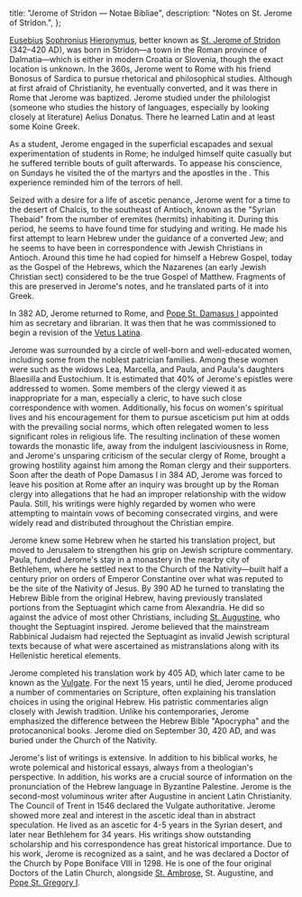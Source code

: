   title: "Jerome of Stridon — Notae Bibliae",
  description: "Notes on St. Jerome of Stridon.",
};

<Initial text="Jerome of Stridon"/>

[Eusebius](/glossary/names#eusebius) [Sophronius](/glossary/names#sophronius) [Hieronymus](/glossary/names#jerome), better known as [St. Jerome of Stridon](/glossary/names#jerome) (342–420 AD), was born in Stridon—a town in the Roman province of Dalmatia—which is either in modern Croatia or Slovenia, though the exact location is unknown. In the 360s, Jerome went to Rome with his friend Bonosus of Sardica to pursue rhetorical and philosophical studies. Although at first afraid of Christianity, he eventually converted, and it was there in Rome that Jerome was baptized. Jerome studied under the philologist (someone who studies the history of languages, especially by looking closely at literature) Aelius Donatus. There he learned Latin and at least some Koine Greek.

As a student, Jerome engaged in the superficial escapades and sexual experimentation of students in Rome; he indulged himself quite casually but he suffered terrible bouts of guilt afterwards. To appease his conscience, on Sundays he visited the <Definition lang="latin" anchor="sepulcrum" text="sepulchres" /> of the martyrs and the apostles in the <Definition lang="latin" anchor="catacumbae" text="catacombs" />. This experience reminded him of the terrors of hell.

Seized with a desire for a life of ascetic penance, Jerome went for a time to the desert of Chalcis, to the southeast of Antioch, known as the "Syrian Thebaid" from the number of eremites (hermits) inhabiting it. During this period, he seems to have found time for studying and writing. He made his first attempt to learn Hebrew under the guidance of a converted Jew; and he seems to have been in correspondence with Jewish Christians in Antioch. Around this time he had copied for himself a Hebrew Gospel, today as the Gospel of the Hebrews, which the Nazarenes (an early Jewish Christian sect) considered to be the true Gospel of Matthew. Fragments of this are preserved in Jerome's notes, and he translated parts of it into Greek.

In 382 AD, Jerome returned to Rome, and [Pope St. Damasus I](/people/saints/latin-fathers/damasus-of-rome) appointed him as secretary and librarian. It was then that he was commissioned to begin a revision of the [Vetus Latina](/bible/translations/vetus-latina).

Jerome was surrounded by a circle of well-born and well-educated women, including some from the noblest patrician families. Among these women were such as the widows Lea, Marcella, and Paula, and Paula's daughters Blaesilla and Eustochium. It is estimated that 40% of Jerome's epistles were addressed to women. Some members of the clergy viewed it as inappropriate for a man, especially a cleric, to have such close correspondence with women. Additionally, his focus on women's spiritual lives and his encouragement for them to pursue asceticism put him at odds with the prevailing social norms, which often relegated women to less significant roles in religious life. The resulting inclination of these women towards the monastic life, away from the indulgent lasciviousness in Rome, and Jerome's unsparing criticism of the secular clergy of Rome, brought a growing hostility against him among the Roman clergy and their supporters. Soon after the death of Pope Damasus I in 384 AD, Jerome was forced to leave his position at Rome after an inquiry was brought up by the Roman clergy into allegations that he had an improper relationship with the widow Paula. Still, his writings were highly regarded by women who were attempting to maintain vows of becoming consecrated virgins, and were widely read and distributed throughout the Christian empire.

Jerome knew some Hebrew when he started his translation project, but moved to Jerusalem to strengthen his grip on Jewish scripture commentary. Paula, funded Jerome's stay in a monastery in the nearby city of Bethlehem, where he settled next to the Church of the Nativity—built half a century prior on orders of Emperor Constantine over what was reputed to be the site of the Nativity of Jesus. By 390 AD he turned to translating the Hebrew Bible from the original Hebrew, having previously translated portions from the Septuagint which came from Alexandria. He did so against the advice of most other Christians, including [St. Augustine](/people/saints/latin-fathers/augustine-of-hippo), who thought the Septuagint inspired. Jerome believed that the mainstream Rabbinical Judaism had rejected the Septuagint as invalid Jewish scriptural texts because of what were ascertained as mistranslations along with its Hellenistic heretical elements.

Jerome completed his translation work by 405 AD, which later came to be known as the [Vulgate](/bible/translations/vulgate). For the next 15 years, until he died, Jerome produced a number of commentaries on Scripture, often explaining his translation choices in using the original Hebrew. His patristic commentaries align closely with Jewish tradition. Unlike his contemporaries, Jerome emphasized the difference between the Hebrew Bible "Apocrypha" and the protocanonical books. Jerome died on September 30, 420 AD, and was buried under the Church of the Nativity.

Jerome's list of writings is extensive. In addition to his biblical works, he wrote polemical and historical essays, always from a theologian's perspective. In addition, his works are a crucial source of information on the pronunciation of the Hebrew language in Byzantine Palestine. Jerome is the second-most voluminous writer after Augustine in ancient Latin Christianity. The Council of Trent in 1546 declared the Vulgate authoritative. Jerome showed more zeal and interest in the ascetic ideal than in abstract speculation. He lived as an ascetic for 4-5 years in the Syrian desert, and later near Bethlehem for 34 years. His writings show outstanding scholarship and his correspondence has great historical importance. Due to his work, Jerome is recognized as a saint, and he was declared a Doctor of the Church by Pope Boniface VIII in 1298. He is one of the four original Doctors of the Latin Church, alongside [St. Ambrose](/people/saints/latin-fathers/ambrose-of-milan), St. Augustine, and [Pope St. Gregory I](/people/saints/latin-fathers/gregory-the-great).
